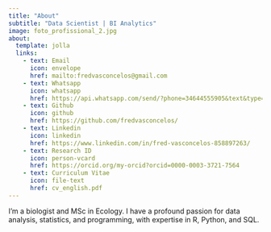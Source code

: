 ```yaml
---
title: "About"
subtitle: "Data Scientist | BI Analytics"
image: foto_profissional_2.jpg
about:
  template: jolla
  links:
    - text: Email
      icon: envelope
      href: mailto:fredvasconcelos@gmail.com
    - text: Whatsapp
      icon: whatsapp
      href: https://api.whatsapp.com/send/?phone=34644555905&text&type=phone_number&app_absent=0
    - text: Github
      icon: github
      href: https://github.com/fredvasconcelos/
    - text: Linkedin
      icon: linkedin
      href: https://www.linkedin.com/in/fred-vasconcelos-858897263/
    - text: Research ID
      icon: person-vcard
      href: https://orcid.org/my-orcid?orcid=0000-0003-3721-7564
    - text: Curriculum Vitae
      icon: file-text
      href: cv_english.pdf
---
```


I'm a biologist and MSc in Ecology. I have a profound passion for data analysis, statistics, and programming, with expertise in R, Python, and SQL.
